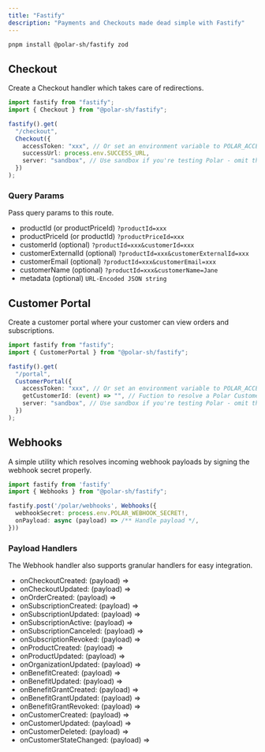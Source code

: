```yaml
---
title: "Fastify"
description: "Payments and Checkouts made dead simple with Fastify"
---
```


```bash
pnpm install @polar-sh/fastify zod
```

## Checkout

Create a Checkout handler which takes care of redirections.

```typescript
import fastify from "fastify";
import { Checkout } from "@polar-sh/fastify";

fastify().get(
  "/checkout",
  Checkout({
    accessToken: "xxx", // Or set an environment variable to POLAR_ACCESS_TOKEN
    successUrl: process.env.SUCCESS_URL,
    server: "sandbox", // Use sandbox if you're testing Polar - omit the parameter or pass 'production' otherwise
  })
);
```

### Query Params

Pass query params to this route.

- productId (or productPriceId) `?productId=xxx`
- productPriceId (or productId) `?productPriceId=xxx`
- customerId (optional) `?productId=xxx&customerId=xxx`
- customerExternalId (optional) `?productId=xxx&customerExternalId=xxx`
- customerEmail (optional) `?productId=xxx&customerEmail=xxx`
- customerName (optional) `?productId=xxx&customerName=Jane`
- metadata (optional) `URL-Encoded JSON string`

## Customer Portal

Create a customer portal where your customer can view orders and subscriptions.

```typescript
import fastify from "fastify";
import { CustomerPortal } from "@polar-sh/fastify";

fastify().get(
  "/portal",
  CustomerPortal({
    accessToken: "xxx", // Or set an environment variable to POLAR_ACCESS_TOKEN
    getCustomerId: (event) => "", // Fuction to resolve a Polar Customer ID
    server: "sandbox", // Use sandbox if you're testing Polar - omit the parameter or pass 'production' otherwise
  })
);
```

## Webhooks

A simple utility which resolves incoming webhook payloads by signing the webhook secret properly.

```typescript
import fastify from 'fastify'
import { Webhooks } from "@polar-sh/fastify";

fastify.post('/polar/webhooks', Webhooks({
  webhookSecret: process.env.POLAR_WEBHOOK_SECRET!,
  onPayload: async (payload) => /** Handle payload */,
}))
```

### Payload Handlers

The Webhook handler also supports granular handlers for easy integration.

- onCheckoutCreated: (payload) =>
- onCheckoutUpdated: (payload) =>
- onOrderCreated: (payload) =>
- onSubscriptionCreated: (payload) =>
- onSubscriptionUpdated: (payload) =>
- onSubscriptionActive: (payload) =>
- onSubscriptionCanceled: (payload) =>
- onSubscriptionRevoked: (payload) =>
- onProductCreated: (payload) =>
- onProductUpdated: (payload) =>
- onOrganizationUpdated: (payload) =>
- onBenefitCreated: (payload) =>
- onBenefitUpdated: (payload) =>
- onBenefitGrantCreated: (payload) =>
- onBenefitGrantUpdated: (payload) =>
- onBenefitGrantRevoked: (payload) =>
- onCustomerCreated: (payload) =>
- onCustomerUpdated: (payload) =>
- onCustomerDeleted: (payload) =>
- onCustomerStateChanged: (payload) =>
